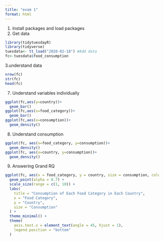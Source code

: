 ```yaml
---
title: "exam 1"
format: html
---
```

1. Install packages and load packages
2. Get data
```r
library(tidytuesdayR)
library(tidyverse)
tuesdata<- tt_load("2020-02-18") #Add data
fc<-tuesdata$food_consumption
```

3.understand data
```r
nrow(fc)
str(fc)
head(fc)
```
7. Understand variables individually
```r
ggplot(fc,aes(y=country))+
  geom_bar()
ggplot(fc,aes(x=food_category))+
  geom_bar()
ggplot(fc,aes(x=consumption))+
  geom_density()
```
8. Understand consumption
```r
ggplot(fc, aes(x=food_category, y=consumption))+
  geom_density()
ggplot(fc, aes(x=country, y=consumption))+
  geom_density()
```
9. Answering Grand RQ
```r
ggplot(fc, aes(x = food_category, y = country, size = consumption, color = food_category)) +
  geom_point(alpha = 0.7) +
  scale_size(range = c(1, 10)) +
  labs(
    title = "Consumption of Each Food Category in Each Country",
    x = "Food Category",
    y = "Country",
    size = "Consumption"
  ) +
  theme_minimal() +
  theme(
    axis.text.x = element_text(angle = 45, hjust = 1),
    legend.position = "bottom"
  )
```



